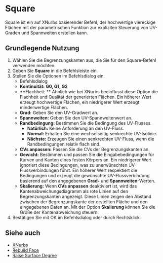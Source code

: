 
# Square 

<Reference shortcut="" command="Square" button="" />

Square ist ein auf XNurbs basierender Befehl, der hochwertige viereckige Flächen mit der parametrischen Funktion zur expliziten Steuerung von UV-Graden und Spannweiten erstellen kann.

## Grundlegende Nutzung

1. Wählen Sie die Begrenzungskanten aus, die Sie für den Square-Befehl verwenden möchten.
2. Geben Sie **Square** in die Befehlsleiste ein.
3. Stellen Sie die Optionen im Befehlsdialog ein.
   - <Kst>Befehlsdialog</Kst>
   - **Kontinuität:** **G0, G1, G2**
   - **Flachheit: ** Ähnlich wie bei XNurbs beeinflusst diese Option die Flachheit und Qualität der generierten Flächen. Ein höherer Wert erzeugt hochwertige Flächen, ein niedrigerer Wert erzeugt minderwertige Flächen.
   - **Grad:** Geben Sie den UV-Gradwert an.
   - **Spannweiten:** Geben Sie den UV-Spannweitenwert an.
   - **Randbedingung:** Bestimmen Sie die Bedingung des UV-Flusses.
        - **Natürlich:** Keine Anforderung an den UV-Fluss.
        - **Normal:** Erhalten Sie eine wechselseitig senkrechte UV-Isolinie.
        - **Nächste:** Erzeugen Sie einen senkrechten UV-Fluss, wenn die Randbedingungen relativ flach sind.
   - **CVs anpassen:** Passen Sie die CVs der Begrenzungskanten an.
   - **Gewicht:** Bestimmen und passen Sie die Eingabebedingungen für Kurven und Kanten eines festen Körpers an. Ein niedrigerer Wert ignoriert diese Bedingungen, was zu unerwünschten UV-Flussverbindungen führt. Ein höherer Wert respektiert die Bedingungen und erzeugt die gewünschte UV-Flussverbindung basierend auf den angegebenen **Grad-** und **Spannweiten**-Werten.
   - **Skalierung:** Wenn **CVs anpassen** deaktiviert ist, wird das Kantenabweichungsdiagramm als rote Linien auf den Begrenzungskanten angezeigt. Diese Linien zeigen den Abstand zwischen der Begrenzungskante der erstellten Fläche und den eingegebenen Daten an. Mit der Option **Skalierung** können Sie die Größe der Kantenabweichung steuern.
4. Bestätigen Sie mit OK im Befehlsdialog oder durch Rechtsklick.

<VideoPlayer fileName="square-0"/>

## Siehe auch
- [XNurbs](xnurbs)
- [Rebuild Face](rebuild-face)
- [Raise Surface Degree](raise-surface-degree)